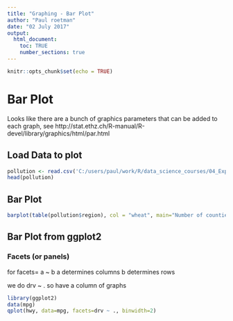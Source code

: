 ```yaml
---
title: "Graphing - Bar Plot"
author: "Paul roetman"
date: "02 July 2017"
output: 
  html_document:
    toc: TRUE
    number_sections: true
---
```



```r
knitr::opts_chunk$set(echo = TRUE)
```

# Bar Plot

Looks like there are a bunch of graphics parameters that can be added to each graph, see http://stat.ethz.ch/R-manual/R-devel/library/graphics/html/par.html

## Load Data to plot
```r

pollution <- read.csv('C:/users/paul/work/R/data_science_courses/04_ExploratoryAnalysis/exploratoryGraphs/data/avgpm25.csv', colClasses = c('numeric','character','factor','numeric','numeric'))
head(pollution)

```

## Bar Plot

```r
barplot(table(pollution$region), col = "wheat", main="Number of counties in each region")
```

## Bar Plot from ggplot2

### Facets (or panels)

for facets= a ~ b
a determines columns
b determines rows

we do drv ~ .   so have a column of graphs

```r
library(ggplot2)
data(mpg)
qplot(hwy, data=mpg, facets=drv ~ ., binwidth=2)
```

